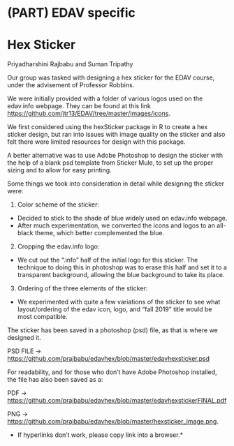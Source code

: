 # (PART) EDAV specific {-}

# Hex Sticker

Priyadharshini Rajbabu and Suman Tripathy

Our group was tasked with designing a hex sticker for the EDAV course, under the advisement of Professor Robbins.

We were initially provided with a folder of various logos used on the edav.info webpage. They can be found at this link <https://github.com/jtr13/EDAV/tree/master/images/icons>.

We first considered using the hexSticker package in R to create a hex sticker design, but ran into issues with image quality on the sticker and also felt there were limited resources for design with this package. 

A better alternative was to use Adobe Photoshop to design the sticker with the help of a blank psd template from Sticker Mule, to set up the proper sizing and to allow for easy printing. 

Some things we took into consideration in detail while designing the sticker were:

1. Color scheme of the sticker:
- Decided to stick to the shade of blue widely used on edav.info webpage.
- After much experimentation, we converted the icons and logos to an all-black theme, which better complemented the blue. 

2. Cropping the edav.info logo:
- We cut out the ".info" half of the initial logo for this sticker. The technique to doing this in photoshop was to erase this half and set it to a transparent background, allowing the blue background to take its place. 

3. Ordering of the three elements of the sticker:
- We experimented with quite a few variations of the sticker to see what layout/ordering of the edav icon, logo, and "fall 2019" title would be most compatible. 

The sticker has been saved in a photoshop (psd) file, as that is where we designed it. 

PSD FILE -> <https://github.com/prajbabu/edavhex/blob/master/edavhexsticker.psd>

For readability, and for those who don't have Adobe Photoshop installed, the file has also been saved as a: 

PDF -> <https://github.com/prajbabu/edavhex/blob/master/edavhexstickerFINAL.pdf> 

PNG -> <https://github.com/prajbabu/edavhex/blob/master/hexsticker_image.png>. 

* If hyperlinks don't work, please copy link into a browser.*
